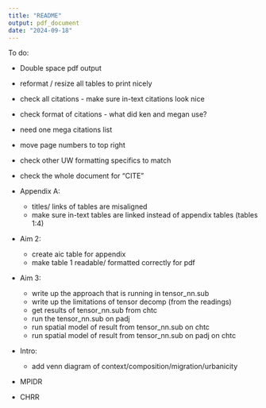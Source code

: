 ```yaml
---
title: "README"
output: pdf_document
date: "2024-09-18"
---
```


To do: 

- Double space pdf output 
- reformat / resize all tables to print nicely 
- check all citations - make sure in-text citations look nice 
- check format of citations - what did ken and megan use? 
- need one mega citations list 
- move page numbers to top right 
- check other UW formatting specifics to match 
- check the whole document for "CITE" 

- Appendix A: 
    - titles/ links of tables are misaligned 
    - make sure in-text tables are linked instead of appendix tables (tables 1:4) 


- Aim 2: 
    - create aic table for appendix 
    - make table 1 readable/ formatted correctly for pdf 
- Aim 3: 
    - write up the approach that is running in tensor_nn.sub 
    - write up the limitations of tensor decomp (from the readings) 
    - get results of tensor_nn.sub from chtc 
    - run the tensor_nn.sub on padj 
    - run spatial model of result from tensor_nn.sub on chtc
    - run spatial model of result from tensor_nn.sub on padj on chtc 
    
- Intro: 
    - add venn diagram of context/composition/migration/urbanicity 

- MPIDR 
- CHRR 
